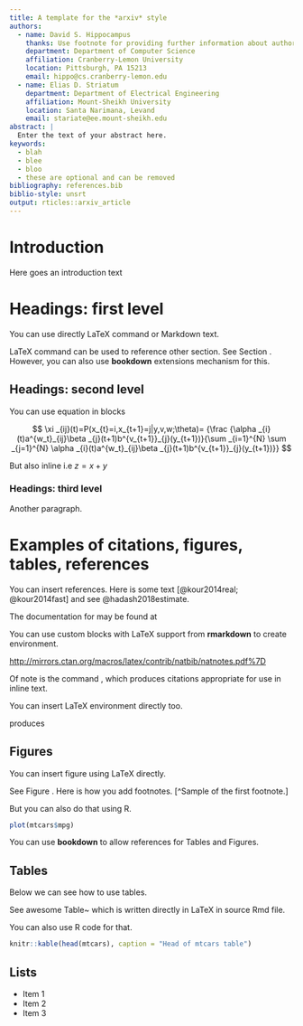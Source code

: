 ```yaml
---
title: A template for the *arxiv* style
authors:
  - name: David S. Hippocampus
    thanks: Use footnote for providing further information about author (webpage, alternative address)---*not* for acknowledging funding agencies. Optional.
    department: Department of Computer Science
    affiliation: Cranberry-Lemon University
    location: Pittsburgh, PA 15213
    email: hippo@cs.cranberry-lemon.edu
  - name: Elias D. Striatum
    department: Department of Electrical Engineering
    affiliation: Mount-Sheikh University
    location: Santa Narimana, Levand
    email: stariate@ee.mount-sheikh.edu
abstract: |
  Enter the text of your abstract here.
keywords:
  - blah
  - blee
  - bloo
  - these are optional and can be removed
bibliography: references.bib
biblio-style: unsrt
output: rticles::arxiv_article
---
```


# Introduction

Here goes an introduction text

# Headings: first level

\label{sec:headings}

You can use directly LaTeX command or Markdown text.

LaTeX command can be used to reference other section. See Section \ref{sec:headings}. However, you can also use **bookdown** extensions mechanism for this.

## Headings: second level

You can use equation in blocks

$$
\xi _{ij}(t)=P(x_{t}=i,x_{t+1}=j|y,v,w;\theta)= {\frac {\alpha _{i}(t)a^{w_t}_{ij}\beta _{j}(t+1)b^{v_{t+1}}_{j}(y_{t+1})}{\sum _{i=1}^{N} \sum _{j=1}^{N} \alpha _{i}(t)a^{w_t}_{ij}\beta _{j}(t+1)b^{v_{t+1}}_{j}(y_{t+1})}}
$$

But also inline i.e $z=x+y$

### Headings: third level

Another paragraph.

# Examples of citations, figures, tables, references

\label{sec:others}

You can insert references. Here is some text [@kour2014real; @kour2014fast] and see @hadash2018estimate.

The documentation for \verb+natbib+ may be found at

You can use custom blocks with LaTeX support from **rmarkdown** to create environment.

::: {.center latex="true"}
<http://mirrors.ctan.org/macros/latex/contrib/natbib/natnotes.pdf%7D>
:::

Of note is the command \verb+\citet+, which produces citations appropriate for use in inline text.

You can insert LaTeX environment directly too.

```{=tex}
\begin{verbatim}
   \citet{hasselmo} investigated\dots
\end{verbatim}
```
produces

```{=tex}
\begin{quote}
  Hasselmo, et al.\ (1995) investigated\dots
\end{quote}
```
```{=tex}
\begin{center}
  \url{https://www.ctan.org/pkg/booktabs}
\end{center}
```
## Figures

You can insert figure using LaTeX directly.

See Figure \ref{fig:fig1}. Here is how you add footnotes. \[\^Sample of the first footnote.\]

```{=tex}
\begin{figure}
  \centering
  \fbox{\rule[-.5cm]{4cm}{4cm} \rule[-.5cm]{4cm}{0cm}}
  \caption{Sample figure caption.}
  \label{fig:fig1}
\end{figure}
```
But you can also do that using R.

```r
plot(mtcars$mpg)
```

You can use **bookdown** to allow references for Tables and Figures.

## Tables

Below we can see how to use tables.

See awesome Table\~\ref{tab:table} which is written directly in LaTeX in source Rmd file.

```{=tex}
\begin{table}
 \caption{Sample table title}
  \centering
  \begin{tabular}{lll}
    \toprule
    \multicolumn{2}{c}{Part}                   \\
    \cmidrule(r){1-2}
    Name     & Description     & Size ($\mu$m) \\
    \midrule
    Dendrite & Input terminal  & $\sim$100     \\
    Axon     & Output terminal & $\sim$10      \\
    Soma     & Cell body       & up to $10^6$  \\
    \bottomrule
  \end{tabular}
  \label{tab:table}
\end{table}
```
You can also use R code for that.

```r
knitr::kable(head(mtcars), caption = "Head of mtcars table")
```

## Lists

-   Item 1
-   Item 2
-   Item 3
